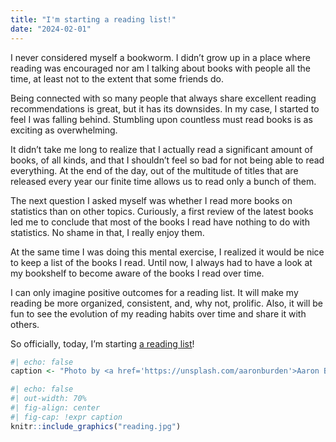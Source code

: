 ```yaml
---
title: "I'm starting a reading list!"
date: "2024-02-01"
---
```


I never considered myself a bookworm. I didn't grow up in a place where reading was 
encouraged nor am I talking about books with people all the time, 
at least not to the extent that some friends do.

Being connected with so many people that always share excellent reading recommendations 
is great, but it has its downsides. In my case, I started to feel I was falling behind. 
Stumbling upon countless must read books is as exciting as overwhelming.

It didn't take me long to realize that I actually read a significant amount of books, 
of all kinds, and that I shouldn't feel so bad for not being able to read everything. 
At the end of the day, out of the multitude of titles that are released every year our 
finite time allows us to read only a bunch of them.

The next question I asked myself was whether I read more books on statistics than on other
topics. Curiously, a first review of the latest books led me to conclude that most of the 
books I read have nothing to do with statistics. No shame in that, I really enjoy them.

At the same time I was doing this mental exercise, I realized it would be nice to keep a 
list of the books I read. Until now, I always had to have a look at my bookshelf to become
aware of the books I read over time. 

I can only imagine positive outcomes for a reading list. It will make my reading be 
more organized, consistent, and, why not, prolific. Also, it will be fun to see the 
evolution of my reading habits over time and share it with others.

So officially, today, I'm starting [a reading list](../../reading.qmd)! 

```r
#| echo: false
caption <- "Photo by <a href='https://unsplash.com/aaronburden'>Aaron Burden</a> on <a href='https://unsplash.com/photos/6jYoil2GhVk'>Unsplash</a>"
```

```r
#| echo: false
#| out-width: 70%
#| fig-align: center
#| fig-cap: !expr caption
knitr::include_graphics("reading.jpg") 
```